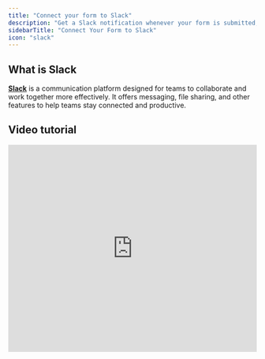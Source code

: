 ```yaml
---
title: "Connect your form to Slack"
description: "Get a Slack notification whenever your form is submitted, with each question automatically formatted or with a custom message of your choosing."
sidebarTitle: "Connect Your Form to Slack"
icon: "slack"
---
```


## What is Slack

[**Slack**](https://slack.com/) is a communication platform designed for teams to collaborate and work together more effectively. It offers messaging, file sharing, and other features to help teams stay connected and productive.

## Video tutorial

<Frame>
  <iframe class="notion-asset-object-fit" src="https://www.loom.com/embed/a619078ed5ec4d31bb9ee3d99fb62314" title="iframe video" frameborder="0" allowfullscreen loading="lazy" scrolling="auto" width="100%" height="420" />
</Frame>

## How it works

### **1. Link your Fillout form to Slack**

Open your form in Fillout and head to the **Integrate** tab, then click `Slack`.

<Frame>
  ![Screenshot of the Slack form creation page](/images/Screenshot2025-02-12at3.33.50PM.png)
</Frame>

Choose a unique name for your Slack integration and click `Connect to Slack`. The name you choose doesn’t matter, it’s just for identifying which Slack workspace you connected to in case you reuse the connection on other forms.

### 2. Enter the channel name

Type the name of the channel from your workspace you want to send notifications to, e.g. #random or #general.

<Frame style={{ width: '576px', height: '254px' }}>
  ![Screenshot of the Slack form creation page](/images/Screenshot2025-02-12at3.34.04PM.png)
</Frame>

That's it\! You will now receive notifications on the Slack channel whenever a respondent completes your form.

### Send all fields to Slack (recommended)

Choose the first option, `Send all fields`, to get form responses in a nicely formatted message in your channel. You’ll see responses like this in Slack:

<Frame style={{ width: '576px', height: '226px' }}>
  ![Screenshot of the Slack form creation page](/images/Screenshot2025-05-09at4.13.36PM.png)
</Frame>

<Tip>
  **Tip:** We recommend this option, since Fillout handles ordering the questions properly and you won’t need to make changes if you add more questions to your form.
</Tip>

### Send a custom message to Slack

Choose the second option, `Custom message`, if you want to specify the exact information that gets sent to Slack. Press the `+` plus button or type `@` to reference questions in your form.

<Frame style={{ width: '576px', height: '219px' }}>
  ![Screenshot of the Slack form creation page](/images/Screenshot2025-02-12at3.35.29PM.png)
</Frame>

<Tip>
  **Tip:** You can format Slack messages using [Slack’s formatting markdown language](https://slack.com/help/articles/202288908-Format-your-messages).
</Tip>

## Specify a condition

You can run your integration only when a specific condition is met. Check out this [guide](/conditional-integration).

## **Other similar integrations**

<CardGroup cols={3}>
  <Card title="Send notifications to Microsoft Teams" icon="microsoft" iconType="regular" color="#FFC738" href="/microsoft-teams">
    View a summary of responses within the Teams app.
  </Card>
  <Card title="Send messages to Discord channels" icon="discord" iconType="regular" color="#FFC738" href="/discord">
    See an overview of form responses or use a custom message.
  </Card>
  <Card title="Send submissions to a webhook" icon="webhook" iconType="regular" color="#FFC738" href="/webhook">
    Send responses to automation tools or any other endpoint.
  </Card>
</CardGroup>
